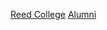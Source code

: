 {{Commons cat|Alumni of Reed College}}

[[Category:俄勒冈州各高校校友|Reed College]]
[[Category:里德學院|Alumni]]